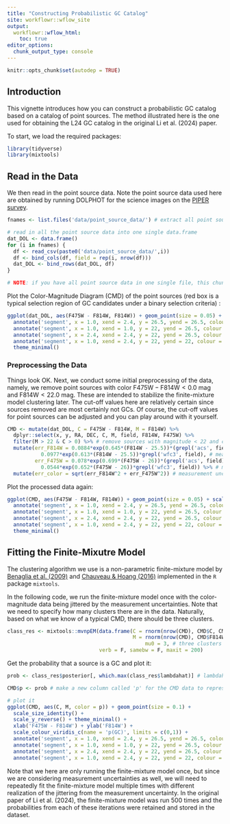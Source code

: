```yaml
---
title: "Constructing Probabilistic GC Catalog"
site: workflowr::wflow_site
output:
  workflowr::wflow_html:
    toc: true
editor_options:
  chunk_output_type: console
---
```


```r
knitr::opts_chunk$set(autodep = TRUE)
```


## Introduction

This vignette introduces how you can construct a probabilistic GC catalog based on a catalog of point sources. The method illustrated here is the one used for obtaining the L24 GC catalog in the original Li et al. (2024) paper.

To start, we load the required packages:

```r
library(tidyverse)
library(mixtools)
```

## Read in the Data

We then read in the point source data. Note the point source data used here are obtained by running DOLPHOT for the science images on the [PIPER survey](https://iopscience.iop.org/article/10.3847/1538-4357/ab6992).

```r
fnames <- list.files('data/point_source_data/') # extract all point source data file names for each imaging visit in the PIPER survey.

# read in all the point source data into one single data.frame
dat_DOL <- data.frame()
for (i in fnames) {
  df <- read_csv(paste0('data/point_source_data/',i))
  df <- bind_cols(df, field = rep(i, nrow(df)))
  dat_DOL <- bind_rows(dat_DOL, df)
}

# NOTE: if you have all point source data in one single file, this chunk of code is not required.
```

Plot the Color-Magnitude Diagram (CMD) of the point sources (red box is a typical selection region of GC candidates under a binary selection criteria) :

```r
ggplot(dat_DOL, aes(F475W - F814W, F814W)) + geom_point(size = 0.05) + scale_y_reverse() +
  annotate('segment', x = 1.0, xend = 2.4, y = 26.5, yend = 26.5, colour = 'red') +
  annotate('segment', x = 1.0, xend = 1.0, y = 22, yend = 26.5, colour = 'red') +
  annotate('segment', x = 2.4, xend = 2.4, y = 22, yend = 26.5, colour = 'red') +
  annotate('segment', x = 1.0, xend = 2.4, y = 22, yend = 22, colour = 'red') +
  theme_minimal()
```

### Preprocessing the Data

Things look OK. Next, we conduct some initial preprocessing of the data, namely, we remove point sources with color $\mathrm{F475W} - \mathrm{F814W} < 0.0~\mathrm{mag}$ and $\mathrm{F814W} < 22.0~\mathrm{mag}$. These are intended to stabilize the finite-mixture model clustering later. The cut-off values here are relatively certain since sources removed are most certainly not GCs. Of course, the cut-off values for point sources can be adjusted and you can play around with it yourself.

```r
CMD <- mutate(dat_DOL, C = F475W - F814W, M = F814W) %>%
  dplyr::select(x, y, RA, DEC, C, M, field, F814W, F475W) %>%
  filter(M > 22 & C > 0) %>% # remove sources with magnitude < 22 and color < 0.
  mutate(err_F814W = 0.0884*exp(0.645*(F814W - 25.5))*(grepl('acs', field)) + 
           0.0977*exp(0.613*(F814W - 25.5))*grepl('wfc3', field), # measurement uncertainties for F814W
         err_F475W = 0.078*exp(0.699*(F475W - 26))*(grepl('acs', field)) + 
           0.0544*exp(0.652*(F475W - 26))*grepl('wfc3', field)) %>% # measurement uncertainties for F475W
  mutate(err_color = sqrt(err_F814W^2 + err_F475W^2)) # measurement uncertainties for colors
```


Plot the processed data again:

```r
ggplot(CMD, aes(F475W - F814W, F814W)) + geom_point(size = 0.05) + scale_y_reverse() +
  annotate('segment', x = 1.0, xend = 2.4, y = 26.5, yend = 26.5, colour = 'red') +
  annotate('segment', x = 1.0, xend = 1.0, y = 22, yend = 26.5, colour = 'red') +
  annotate('segment', x = 2.4, xend = 2.4, y = 22, yend = 26.5, colour = 'red') +
  annotate('segment', x = 1.0, xend = 2.4, y = 22, yend = 22, colour = 'red') +
  theme_minimal()
```

## Fitting the Finite-Mixutre Model

The clustering algorithm we use is a non-parametric finite-mixture model by [Benaglia et al. (2009)](https://www.tandfonline.com/doi/abs/10.1198/jcgs.2009.07175) and [Chauveau & Hoang (2016)](https://www.sciencedirect.com/science/article/abs/pii/S0167947316300925?via%3Dihub) implemented in the `R` package `mixtools`. 

In the following code, we run the finite-mixture model once with the color-magnitude data being jittered by the measurement uncertainties. Note that we need to specify how many clusters there are in the data. Naturally, based on what we know of a typical CMD, there should be three clusters.

```r
class_res <- mixtools::mvnpEM(data.frame(C = rnorm(nrow(CMD), CMD$C, CMD$err_color), 
                                         M = rnorm(nrow(CMD), CMD$F814W, CMD$err_F814W)), # jitter the color-magnitude data
                                             mu0 = 3, # three clusters
                              verb = F, samebw = F, maxit = 200)
```

Get the probability that a source is a GC and plot it:

```r
prob <- class_res$posterior[, which.max(class_res$lambdahat)] # lambdahat is a vector containing the proportion of the sources in each of the three cluster. In this dataset, the GC cluser has the highest proportion. If using other dataset, this has to be changed accordingly.

CMD$p <- prob # make a new column called 'p' for the CMD data to represent the probability

# plot it
ggplot(CMD, aes(C, M, color = p)) + geom_point(size = 0.1) +
  scale_size_identity() +
  scale_y_reverse() + theme_minimal() +
  xlab('F475W - F814W') + ylab('F814W') +
  scale_colour_viridis_c(name = 'p(GC)', limits = c(0,1)) +
  annotate('segment', x = 1.0, xend = 2.4, y = 26.5, yend = 26.5, colour = 'red') +
  annotate('segment', x = 1.0, xend = 1.0, y = 22, yend = 26.5, colour = 'red') +
  annotate('segment', x = 2.4, xend = 2.4, y = 22, yend = 26.5, colour = 'red') +
  annotate('segment', x = 1.0, xend = 2.4, y = 22, yend = 22, colour = 'red') 
```


Note that we here are only running the finite-mixture model once, but since we are considering measurement uncertainties as well, we will need to repeatedly fit the finite-mixture model multiple times with different realization of the jittering from the measurement uncertainty. In the original paper of Li et al. (2024), the finite-mixture model was run 500 times and the probabilities from each of these iterations were retained and stored in the dataset.











